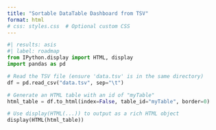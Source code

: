 ```yaml
---
title: "Sortable DataTable Dashboard from TSV"
format: html
# css: styles.css  # Optional custom CSS
---
```


```python
#| results: asis
#| label: roadmap
from IPython.display import HTML, display
import pandas as pd

# Read the TSV file (ensure 'data.tsv' is in the same directory)
df = pd.read_csv("data.tsv", sep="\t")

# Generate an HTML table with an id of "myTable"
html_table = df.to_html(index=False, table_id="myTable", border=0)

# Use display(HTML(...)) to output as a rich HTML object
display(HTML(html_table))
```

```{=html}
<!-- Include jQuery and DataTables from a CDN -->
<script src="https://code.jquery.com/jquery-3.6.0.min.js"></script>
<script src="https://cdn.datatables.net/1.13.4/js/jquery.dataTables.min.js"></script>
<link rel="stylesheet" href="https://cdn.datatables.net/1.13.4/css/jquery.dataTables.min.css"/>

<!-- Initialize DataTables for the generated table -->
<script>
  $(document).ready(function() {
    $('#myTable').DataTable({
      paging: true,    // Enable pagination
      searching: true  // Enable the search/filter feature
      // Sorting is enabled by default.
    });
  });
</script>
```
